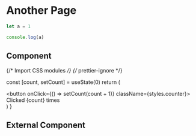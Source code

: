 # Another Page

```js filename="demo.js" {3} copy
let a = 1

console.log(a)
```

## Component


{/* Import CSS modules */}
{/* prettier-ignore */}

  const [count, setCount] = useState(0)
  return (
    <div>
      <button onClick={() => setCount(count + 1)} className={styles.counter}>
        Clicked {count} times
      </button>
    </div>
  )
}

<Counter />

## External Component


<Counters />
